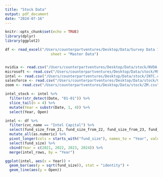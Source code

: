 ```yaml
---
title: "Stock Data"
output: pdf_document
date: "2024-07-16"
---
```


```r
knitr::opts_chunk$set(echo = TRUE)
library(dplyr)
library(ggplot2)
```

```r
df <- read_excel("/Users/counterpartventures/Desktop/Data/Survey Data 7.15.24 V3.20.xlsx", 
                     sheet = "Master Data")


nvidia <- read.csv("/Users/counterpartventures/Desktop/Data/stock/NVDA.csv")
microsoft <- read.csv("/Users/counterpartventures/Desktop/Data/stock/MSFT.csv")
intel <- read.csv("/Users/counterpartventures/Desktop/Data/stock/INTC.csv")
salesforce <- read.csv("/Users/counterpartventures/Desktop/Data/stock/CRM.csv")
zoom <- read.csv("/Users/counterpartventures/Desktop/Data/stock/ZM.csv")
```

```r
intel_stock <- intel %>%
  filter(str_detect(Date, "01-01")) %>%
  slice_tail(n = 4) %>%
  mutate(Year = substr(Date, 1, 4)) %>%
  select(Year, Open) 
```

```r
intel <- df %>%
  filter(cvc_name == "Intel Capital") %>%
  select(fund_size_from_21, fund_size_from_22, fund_size_from_23, fund_size_from_24) %>%
  mutate_all(as.numeric) %>%
  pivot_longer(cols = starts_with("fund_size"), names_to = "Year", values_to = "fund_size") %>%
  select(fund_size) %>%
  cbind(Year = c(2021, 2022, 2023, 2024)) %>%
  merge(intel_rows, by = "Year")
```


```r
ggplot(intel, aes(x = Year)) + 
  geom_bar(aes(y = sqrt(fund_size)), stat = "identity") +
  geom_line(aes(y = Open))
```

